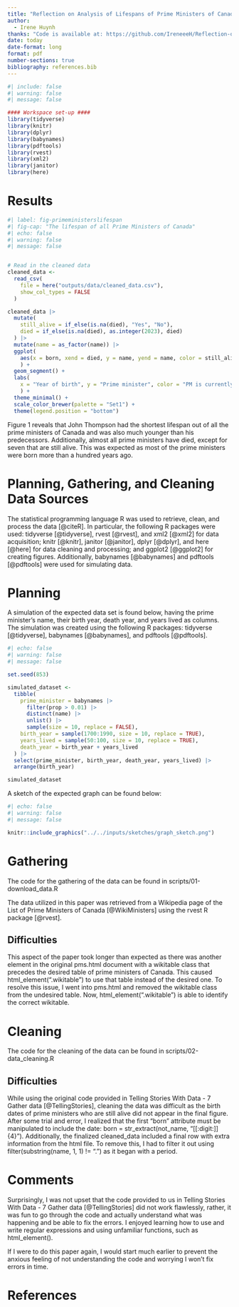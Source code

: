 ```yaml
---
title: "Reflection on Analysis of Lifespans of Prime Ministers of Canada"
author: 
  - Irene Huynh
thanks: "Code is available at: https://github.com/IreneeeH/Reflection-on-Analysis-of-Lifespans-of-Prime-Ministers-of-Canada.git"
date: today
date-format: long
format: pdf
number-sections: true
bibliography: references.bib
---
```


```r
#| include: false
#| warning: false
#| message: false

#### Workspace set-up ####
library(tidyverse)
library(knitr)
library(dplyr)
library(babynames)
library(pdftools)
library(rvest)
library(xml2)
library(janitor)
library(here)
```

# Results

```r
#| label: fig-primeministerslifespan
#| fig-cap: "The lifespan of all Prime Ministers of Canada"
#| echo: false
#| warning: false
#| message: false


# Read in the cleaned data
cleaned_data <-
  read_csv(
    file = here("outputs/data/cleaned_data.csv"),
    show_col_types = FALSE
  )

cleaned_data |>
  mutate(
    still_alive = if_else(is.na(died), "Yes", "No"),
    died = if_else(is.na(died), as.integer(2023), died)
  ) |>
  mutate(name = as_factor(name)) |>
  ggplot(
    aes(x = born, xend = died, y = name, yend = name, color = still_alive)
    ) +
  geom_segment() +
  labs(
    x = "Year of birth", y = "Prime minister", color = "PM is currently alive"
    ) +
  theme_minimal() +
  scale_color_brewer(palette = "Set1") +
  theme(legend.position = "bottom")
```
Figure 1 reveals that John Thompson had the shortest lifespan out of all the prime ministers of Canada and was also much younger than his predecessors. Additionally, almost all prime ministers have died, except for seven that are still alive. This was expected as most of the prime ministers were born more than a hundred years ago.

# Planning, Gathering, and Cleaning Data Sources

The statistical programming language R was used to retrieve, clean, and process the data [@citeR]. In particular, the following R packages were used: tidyverse [@tidyverse], rvest [@rvest], and xml2 [@xml2] for data acquisition; knitr [@knitr], janitor [@janitor], dplyr [@dplyr], and here [@here] for data cleaning and processing; and ggplot2 [@ggplot2] for creating figures. Additionally, babynames [@babynames] and pdftools [@pdftools] were used for simulating data.

# Planning

A simulation of the expected data set is found below, having the prime minister's name, their birth year, death year, and years lived as columns. The simulation was created using the following R packages: tidyverse [@tidyverse], babynames [@babynames], and pdftools [@pdftools].
```r
#| echo: false
#| warning: false
#| message: false

set.seed(853)

simulated_dataset <-
  tibble(
    prime_minister = babynames |>
      filter(prop > 0.01) |>
      distinct(name) |>
      unlist() |>
      sample(size = 10, replace = FALSE),
    birth_year = sample(1700:1990, size = 10, replace = TRUE),
    years_lived = sample(50:100, size = 10, replace = TRUE),
    death_year = birth_year + years_lived
  ) |>
  select(prime_minister, birth_year, death_year, years_lived) |>
  arrange(birth_year)

simulated_dataset
```

A sketch of the expected graph can be found below:

```r
#| echo: false
#| warning: false
#| message: false

knitr::include_graphics("../../inputs/sketches/graph_sketch.png")
```

# Gathering

The code for the gathering of the data can be found in scripts/01-download_data.R

The data utilized in this paper was retrieved from a Wikipedia page of the List of Prime Ministers of Canada [@WikiMinisters] using the rvest R package [@rvest].

## Difficulties

This aspect of the paper took longer than expected as there was another element in the original pms.html document with a wikitable class that precedes the desired table of prime ministers of Canada. This caused html_element(".wikitable") to use that table instead of the desired one. To resolve this issue, I went into pms.html and removed the wikitable class from the undesired table. Now, html_element(".wikitable") is able to identify the correct wikitable.

# Cleaning

The code for the cleaning of the data can be found in scripts/02-data_cleaning.R

## Difficulties

While using the original code provided in Telling Stories With Data - 7 Gather data [@TellingStories], cleaning the data was difficult as the birth dates of prime ministers who are still alive did not appear in the final figure. After some trial and error, I realized that the first "born" attribute must be manipulated to include the date: born = str_extract(not_name, "[[:digit:]]{4}"). Additionally, the finalized cleaned_data included a final row with extra information from the html file. To remove this, I had to filter it out using filter(substring(name, 1, 1) != ".") as it began with a period.

# Comments

Surprisingly, I was not upset that the code provided to us in Telling Stories With Data - 7 Gather data [@TellingStories] did not work flawlessly, rather, it was fun to go through the code and actually understand what was happening and be able to fix the errors. I enjoyed learning how to use and write regular expressions and using unfamiliar functions, such as html_element(). 

If I were to do this paper again, I would start much earlier to prevent the anxious feeling of not understanding the code and worrying I won't fix errors in time. 

\newpage

# References

